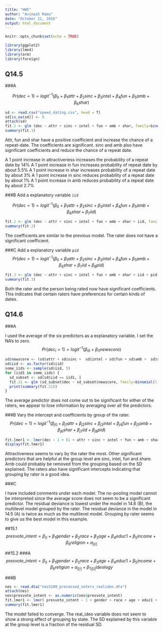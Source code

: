 ```yaml
---
title: "HW5"
author: "Avinash Ramu"
date: "October 11, 2016"
output: html_document
---
```


```r
knitr::opts_chunk$set(echo = TRUE)
```

```r
library(ggplot2)
library(lme4)
library(arm)
library(foreign)
```

## Q14.5
###A

$$Pr(dec = 1) = logit^{-1}(\beta_0 + \beta_1 attr + \beta_2 sinc + \beta_3 intel + \beta_4 fun + \beta_5 amb + \beta_6 shar)$$

```r
sd <- read.csv("speed_dating.csv", head = T)
sd[is.na(sd)] <- 0
attach(sd)
fit.1 <- glm (dec ~ attr + sinc + intel + fun + amb + shar, family=binomial(link="logit"))
summary(fit.1)
```

Attr, fun and shar have a positive coefficient and increase the chance of a repeat-date. The coefficients are significant. sinc and amb also have significant coefficients and reduce the chance of a repeat date.

A 1 point increase in attractiveness increases the probability of a repeat date by 14%
A 1 point increase in fun increases probability of repeat date by about 5.5%
A 1 point increase in shar increases probability of a repeat date by about 3%
A 1 point increase in sinc reduces probability of a repeat date by about 1%
A 1 point increase in amb reduces probability of a repeat date  by about 2.7%

###B
Add a explanatory variable `iid`

$$Pr(dec = 1) = logit^{-1}(\beta_0 + \beta_1 attr + \beta_2 sinc + \beta_3 intel + \beta_4 fun + \beta_5 amb + \beta_6 shar + \beta_7 iid)$$

```r
fit.2 <- glm (dec ~ attr + sinc + intel + fun + amb + shar + iid, family=binomial(link="logit"))
summary(fit.2)
```
The coefficients are similar to the previous model. The rater does not have a significant coefficient.

###C
Add a explanatory variable `pid`
$$Pr(dec = 1) = logit^{-1}(\beta_0 + \beta_1 attr + \beta_2 sinc + \beta_3 intel + \beta_4 fun + \beta_5 amb + \beta_6 shar + \beta_7 iid + \beta_8 pid)$$

```r
fit.3 <- glm (dec ~ attr + sinc + intel + fun + amb + shar + iid + pid, family=binomial(link="logit"))
summary(fit.3)
```

Both the rater and the person being rated now have significant coefficients. This indicates that certain raters have
preferences for certain kinds of dates.

## Q14.6


###A

I used the average of the six predictors as a explanatory variable. I set the NA's to zero.
$$Pr(dec_i = 1) = logit^{-1}(\beta_{i0} + \beta_{i1} newscore)$$
```r
sd$newscore <- (sd$attr + sd$sinc +  sd$intel + sd$fun + sd$amb +  sd$shar)/6
sd$iid <- as.factor(sd$iid)
some_iids <- sample(sd$iid, 5)
for (iid1 in some_iids) {
  sd_subset <- sd[sd$iid == iid1, ]
  fit.21 <- glm (sd_subset$dec ~ sd_subset$newscore, family=binomial(link="logit"))
  print(summary(fit.21))
}

```


The average predictor does not come out to be significant for either of the raters, we appear
to lose information by averaging over all the predictors.

###B
Vary the intercept and coefficients by group of the rater.
$$Pr(dec = 1) = logit^{-1}(\beta_{j0} + \beta_{j1} attr + \beta_{j2} sinc + \beta_{j3} intel + \beta_{j4} fun + \beta_{j5} amb + \beta_{j6} shar + \beta_{j7} iid + \beta_{j8} pid)$$

```r
fit.lmer1 <- lmer(dec ~ 1 + (1 + attr + sinc + intel + fun + amb + shar | iid), family=binomial(link="logit"), data=sd)
display(fit.lmer1)
```

Attractiveness seems to vary by the rater the most. Other significant predictors that are helpful at the group level are sinc, intel, fun and share. Amb could probably be removed from the grouping based on the SD explained. The raters also have significant intercepts indicating that grouping by rater is a good idea.

###C

I have included comments under each model. The no-pooling model cannot be interpreted since the average score does not seem to be a  significant predictor. The residual deviance is lowest under the model in 14.6 (B), the multilevel model grouped by the rater. The residual deviance in the model in 14.5 (A) is twice as much as the multilevel model. Grouping by rater seems to give us the best model in this example.

##15.1
$$presvote\_intent = \beta_0 + \beta_1 gender + \beta_2 race + \beta_3 age + \beta_4 educ1 + \beta_5 income + \beta_6 religion + \alpha_{j[i]}$$

##15.2
###A
$$presvote\_intent = \beta_0 + \beta_1 gender + \beta_2 race + \beta_3 age + \beta_4 educ1 + \beta_5 income + \beta_6 religion + \alpha_{j[i]} + \beta_{7j[i]} ideology$$

###B
```r
nes <- read.dta("nes5200_processed_voters_realideo.dta")
attach(nes)
nes$presvote_intent <- as.numeric(nes$presvote_intent)
fit.lmer1 <- lmer( presvote_intent ~ 1 + gender + race + age + educ1 + income + religion + (1 + real_ideo | state), data = nes)
summary(fit.lmer1)
```

The model failed to converge. The real_ideo variable does not seem to show a strong effect of grouping by state. The SD explained by this variable at the group level is a fraction of the residual SD.
